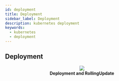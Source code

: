 ```yaml
---
id: deployment
title: Deployment
sidebar_label: Deployment
description: kubernetes deployment
keywords:
  - kubernetes
  - deployment
---
```



## Deployment

<center>
  <img
    src={useBaseUrl("img/nn/mlops/kubernetes/deployment-rolling.gif")}
    width={750}
  />
</center>
<center>
  <strong>Deployment and RollingUpdate</strong>
</center>
<br />
